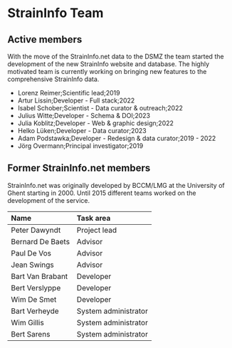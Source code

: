 
<ContentContainer>
<Container>

# StrainInfo Team

## Active members

With the move of the StrainInfo.net data to the DSMZ the team
started the development of the new StrainInfo website and database.
The highly motivated team is currently working on bringing new features
to the comprehensive StrainInfo data.

- Lorenz Reimer;Scientific lead;2019
- Artur Lissin;Developer - Full stack;2022
- Isabel Schober;Scientist - Data curator & outreach;2022
- Julius Witte;Developer - Schema & DOI;2023
- Julia Koblitz;Developer - Web & graphic design;2022
- Helko Lüken;Developer - Data curator;2023
- Adam Podstawka;Developer - Redesign & data curator;2019 - 2022
- Jörg Overmann;Principal investigator;2019

</Container>
<Container>

## Former StrainInfo.net members

StrainInfo.net was originally developed by BCCM/LMG at the University of Ghent starting
in 2000. Until 2015 different teams worked on the development of the service.

| Name             | Task area            |
| :--------------- | :------------------- |
| Peter Dawyndt    | Project lead         |
| Bernard De Baets | Advisor              |
| Paul De Vos      | Advisor              |
| Jean Swings      | Advisor              |
| Bart Van Brabant | Developer            |
| Bert Verslyppe   | Developer            |
| Wim De Smet      | Developer            |
| Bart Verheyde    | System administrator |
| Wim Gillis       | System administrator |
| Bert Sarens      | System administrator |

</Container>
</ContentContainer>
